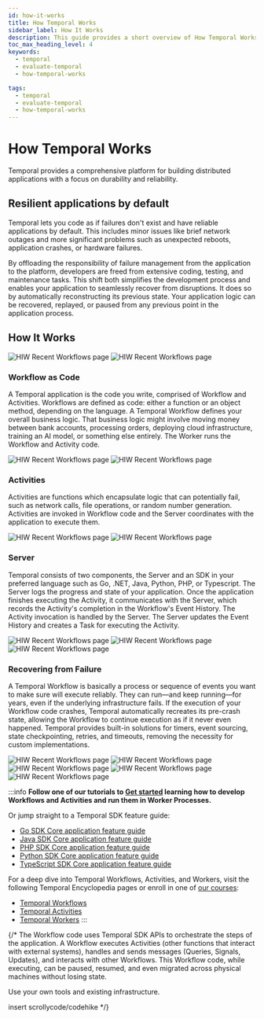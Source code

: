 ```yaml
---
id: how-it-works
title: How Temporal Works
sidebar_label: How It Works
description: This guide provides a short overview of How Temporal Works.
toc_max_heading_level: 4
keywords:
  - temporal
  - evaluate-temporal
  - how-temporal-works

tags:
  - temporal
  - evaluate-temporal
  - how-temporal-works
---
```


# How Temporal Works

Temporal provides a comprehensive platform for building distributed applications with a focus on durability and reliability. 

## Resilient applications by default

Temporal lets you code as if failures don't exist and have reliable applications by default. 
This includes minor issues like brief network outages and more significant problems such as unexpected reboots, application crashes, or hardware failures. 

By offloading the responsibility of failure management from the application to the platform, developers are freed from extensive coding, testing, and maintenance tasks. This shift both simplifies the development process and enables your application to seamlessly recover from disruptions. It does so by automatically reconstructing its previous state. 
Your application logic can be recovered, replayed, or paused from any previous point in the application process.


## How It Works
![HIW Recent Workflows page](/img/how-it-works/hiw-yourapplicationclient.png)
![HIW Recent Workflows page](/img/how-it-works/hiw-temporalservereventhistory.png)

### Workflow as Code
A Temporal application is the code you write, comprised of Workflow and Activities. Workflows are defined as code: either a function or an object method, depending on the language. 
A Temporal Workflow defines your overall business logic. That business logic might involve moving money between bank accounts, processing orders, deploying cloud infrastructure, training an AI model, or something else entirely. 
The Worker runs the Workflow and Activity code. 

![HIW Recent Workflows page](/img/how-it-works/hiw-yourapplicationworker-workerfunction.png)
![HIW Recent Workflows page](/img/how-it-works/hiw-configuretimeoutsandretries.png)

### Activities 
Activities are functions which encapsulate logic that can potentially fail, such as network calls, file operations,  or random number generation. 
Activities are invoked in Workflow code and the Server coordinates with the application to execute them.

![HIW Recent Workflows page](/img/how-it-works/hiw-yourapplicationworkeractivitywithdraw.png)
![HIW Recent Workflows page](/img/how-it-works/hiw-yourapplicationcontinuingtheworkflow.png)


### Server
Temporal consists of two components, the Server and an SDK in your preferred language such as Go, .NET, Java, Python, PHP, or Typescript. 
The Server logs the progress and state of your application. 
Once the application finishes executing the Activity, it communicates with the Server, which records the Activity's completion in the Workflow's Event History. 
The Activity invocation is handled by the Server. 
The Server updates the Event History and creates a Task for executing the Activity.

![HIW Recent Workflows page](/img/how-it-works/hiw-yourapplicationdepending.png)
![HIW Recent Workflows page](/img/how-it-works/hiw-yourapplicationworkeractivityinvocation.png)
![HIW Recent Workflows page](/img/how-it-works/hiw-activityexecution.png)

### Recovering from Failure
A Temporal Workflow is basically a process or sequence of events you want to make sure will execute reliably. 
They can run—and keep running—for years, even if the underlying infrastructure fails. 
If the execution of your Workflow code crashes, Temporal automatically recreates its pre-crash state, allowing the Workflow to continue execution as if it never even happened. 
Temporal provides built-in solutions for timers, event sourcing, state checkpointing, retries, and timeouts, removing the necessity for custom implementations.

![HIW Recent Workflows page](/img/how-it-works/hiw-activityfailure.png)
![HIW Recent Workflows page](/img/how-it-works/hiw-activityretry.png)
![HIW Recent Workflows page](/img/how-it-works/hiw-successfulretry.png)
![HIW Recent Workflows page](/img/how-it-works/hiw-yourapplicationconcludingtheworkflow.png)
![HIW Recent Workflows page](/img/how-it-works/hiw-yourapplicationtemporalserver.png)


:::info
**Follow one of our tutorials to [Get started](https://learn.temporal.io/getting_started/) learning how to develop Workflows and Activities and run them in Worker Processes.**

Or jump straight to a Temporal SDK feature guide:

- [Go SDK Core application feature guide](/develop/go/temporal-client)
- [Java SDK Core application feature guide](/develop/java/temporal-client#connect-to-development-service)
- [PHP SDK Core application feature guide](/dev-guide/php/foundations#connect-to-a-dev-cluster)
- [Python SDK Core application feature guide](/dev-guide/python/foundations#connect-to-a-dev-cluster)
- [TypeScript SDK Core application feature guide](/dev-guide/typescript/foundations#connect-to-a-dev-cluster)

For a deep dive into Temporal Workflows, Activities, and Workers, visit the following Temporal Encyclopedia pages or enroll in one of [our courses](https://learn.temporal.io/courses/):

- [Temporal Workflows](/workflows)
- [Temporal Activities](/activities)
- [Temporal Workers](/workers)
:::






{/* The Workflow code uses Temporal SDK APIs to orchestrate the steps of the application. 
A Workflow executes Activities (other functions that interact with external systems), handles and sends messages (Queries, Signals, Updates), and interacts with other Workflows. 
This Workflow code, while executing, can be paused, resumed, and even migrated across physical machines without losing state.

Use your own tools and existing infrastructure.

insert scrollycode/codehike */}

